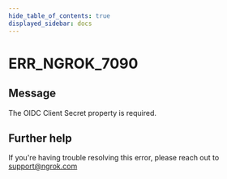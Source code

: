 ```yaml
---
hide_table_of_contents: true
displayed_sidebar: docs
---
```



# ERR_NGROK_7090

## Message

The OIDC Client Secret property is required.

<ErrorDetails error="err_ngrok_7090" />

## Further help

If you're having trouble resolving this error, please reach out to [support@ngrok.com](mailto:support@ngrok.com?subject=Help%20with%20ERR_NGROK_7090)
